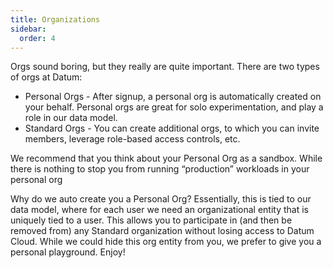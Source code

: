 ```yaml
---
title: Organizations
sidebar:
  order: 4
---
```


Orgs sound boring, but they really are quite important. There are two types of orgs at Datum:
- Personal Orgs - After signup, a personal org is automatically created on your behalf. Personal orgs are great for solo experimentation, and play a role in our data model.
- Standard Orgs - You can create additional orgs, to which you can invite members, leverage role-based access controls, etc.

We recommend that you think about your Personal Org as a sandbox. While there is nothing to stop you from running “production” workloads in your personal org

Why do we auto create you a Personal Org? Essentially, this is tied to our data model, where for each user we need an organizational entity that is uniquely tied to a user. This allows you to participate in (and then be removed from) any Standard organization without losing access to Datum Cloud. While we could hide this org entity from you, we prefer to give you a personal playground. Enjoy!

